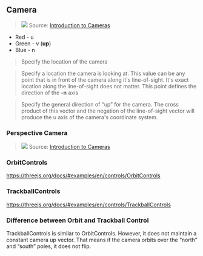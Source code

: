 ## Camera

> ![](images/graphics/camera_orientation.png)
> Source: [Introduction to Cameras](http://learnwebgl.brown37.net/07_cameras/camera_introduction.html)

- Red - u
- Green - v (**up**)
- Blue - n

> Specify the location of the camera

> Specify a location the camera is looking at. This value can be any point that is in front of the camera along 
it's line-of-sight. It's exact location along the line-of-sight does not matter. 
This point defines the direction of the **-n** axis 

> Specify the general direction of “up” for the camera. The cross product of this vector and the negation of the 
line-of-sight vector will produce the u axis of the camera's coordinate system.


### Perspective Camera

> ![](images/graphics/perspective-camera.png)
> Source: [Introduction to Cameras](http://learnwebgl.brown37.net/08_projections/projections_perspective.html)

### OrbitControls

https://threejs.org/docs/#examples/en/controls/OrbitControls


<FullscreenThreejs render={OrbitControlsExample}/>

### TrackballControls

https://threejs.org/docs/#examples/en/controls/TrackballControls


<FullscreenThreejs render={TrackballControlsExample}/>

### Difference between Orbit and Trackball Control

TrackballControls is similar to OrbitControls. However, it does not maintain a constant camera up vector. 
That means if the camera orbits over the “north” and “south” poles, it does not flip.